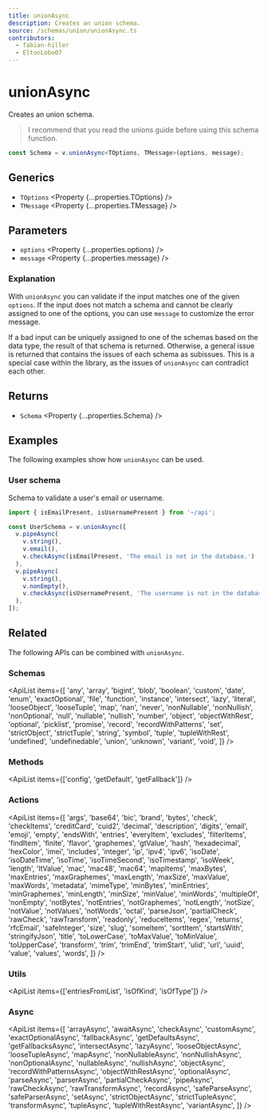 ```yaml
---
title: unionAsync
description: Creates an union schema.
source: /schemas/union/unionAsync.ts
contributors:
  - fabian-hiller
  - EltonLobo07
---
```



# unionAsync

Creates an union schema.

> I recommend that you read the <Link href="/guides/unions/">unions guide</Link> before using this schema function.

```ts
const Schema = v.unionAsync<TOptions, TMessage>(options, message);
```

## Generics

- `TOptions` <Property {...properties.TOptions} />
- `TMessage` <Property {...properties.TMessage} />

## Parameters

- `options` <Property {...properties.options} />
- `message` <Property {...properties.message} />

### Explanation

With `unionAsync` you can validate if the input matches one of the given `options`. If the input does not match a schema and cannot be clearly assigned to one of the options, you can use `message` to customize the error message.

If a bad input can be uniquely assigned to one of the schemas based on the data type, the result of that schema is returned. Otherwise, a general issue is returned that contains the issues of each schema as subissues. This is a special case within the library, as the issues of `unionAsync` can contradict each other.

## Returns

- `Schema` <Property {...properties.Schema} />

## Examples

The following examples show how `unionAsync` can be used.

### User schema

Schema to validate a user's email or username.

```ts
import { isEmailPresent, isUsernamePresent } from '~/api';

const UserSchema = v.unionAsync([
  v.pipeAsync(
    v.string(),
    v.email(),
    v.checkAsync(isEmailPresent, 'The email is not in the database.')
  ),
  v.pipeAsync(
    v.string(),
    v.nonEmpty(),
    v.checkAsync(isUsernamePresent, 'The username is not in the database.')
  ),
]);
```

## Related

The following APIs can be combined with `unionAsync`.

### Schemas

<ApiList
  items={[
    'any',
    'array',
    'bigint',
    'blob',
    'boolean',
    'custom',
    'date',
    'enum',
    'exactOptional',
    'file',
    'function',
    'instance',
    'intersect',
    'lazy',
    'literal',
    'looseObject',
    'looseTuple',
    'map',
    'nan',
    'never',
    'nonNullable',
    'nonNullish',
    'nonOptional',
    'null',
    'nullable',
    'nullish',
    'number',
    'object',
    'objectWithRest',
    'optional',
    'picklist',
    'promise',
    'record',
    'recordWithPatterns',
    'set',
    'strictObject',
    'strictTuple',
    'string',
    'symbol',
    'tuple',
    'tupleWithRest',
    'undefined',
    'undefinedable',
    'union',
    'unknown',
    'variant',
    'void',
  ]}
/>

### Methods

<ApiList items={['config', 'getDefault', 'getFallback']} />

### Actions

<ApiList
  items={[
    'args',
    'base64',
    'bic',
    'brand',
    'bytes',
    'check',
    'checkItems',
    'creditCard',
    'cuid2',
    'decimal',
    'description',
    'digits',
    'email',
    'emoji',
    'empty',
    'endsWith',
    'entries',
    'everyItem',
    'excludes',
    'filterItems',
    'findItem',
    'finite',
    'flavor',
    'graphemes',
    'gtValue',
    'hash',
    'hexadecimal',
    'hexColor',
    'imei',
    'includes',
    'integer',
    'ip',
    'ipv4',
    'ipv6',
    'isoDate',
    'isoDateTime',
    'isoTime',
    'isoTimeSecond',
    'isoTimestamp',
    'isoWeek',
    'length',
    'ltValue',
    'mac',
    'mac48',
    'mac64',
    'mapItems',
    'maxBytes',
    'maxEntries',
    'maxGraphemes',
    'maxLength',
    'maxSize',
    'maxValue',
    'maxWords',
    'metadata',
    'mimeType',
    'minBytes',
    'minEntries',
    'minGraphemes',
    'minLength',
    'minSize',
    'minValue',
    'minWords',
    'multipleOf',
    'nonEmpty',
    'notBytes',
    'notEntries',
    'notGraphemes',
    'notLength',
    'notSize',
    'notValue',
    'notValues',
    'notWords',
    'octal',
    'parseJson',
    'partialCheck',
    'rawCheck',
    'rawTransform',
    'readonly',
    'reduceItems',
    'regex',
    'returns',
    'rfcEmail',
    'safeInteger',
    'size',
    'slug',
    'someItem',
    'sortItem',
    'startsWith',
    'stringifyJson',
    'title',
    'toLowerCase',
    'toMaxValue',
    'toMinValue',
    'toUpperCase',
    'transform',
    'trim',
    'trimEnd',
    'trimStart',
    'ulid',
    'url',
    'uuid',
    'value',
    'values',
    'words',
  ]}
/>

### Utils

<ApiList items={['entriesFromList', 'isOfKind', 'isOfType']} />

### Async

<ApiList
  items={[
    'arrayAsync',
    'awaitAsync',
    'checkAsync',
    'customAsync',
    'exactOptionalAsync',
    'fallbackAsync',
    'getDefaultsAsync',
    'getFallbacksAsync',
    'intersectAsync',
    'lazyAsync',
    'looseObjectAsync',
    'looseTupleAsync',
    'mapAsync',
    'nonNullableAsync',
    'nonNullishAsync',
    'nonOptionalAsync',
    'nullableAsync',
    'nullishAsync',
    'objectAsync',
    'recordWithPatternsAsync',
    'objectWithRestAsync',
    'optionalAsync',
    'parseAsync',
    'parserAsync',
    'partialCheckAsync',
    'pipeAsync',
    'rawCheckAsync',
    'rawTransformAsync',
    'recordAsync',
    'safeParseAsync',
    'safeParserAsync',
    'setAsync',
    'strictObjectAsync',
    'strictTupleAsync',
    'transformAsync',
    'tupleAsync',
    'tupleWithRestAsync',
    'variantAsync',
  ]}
/>
